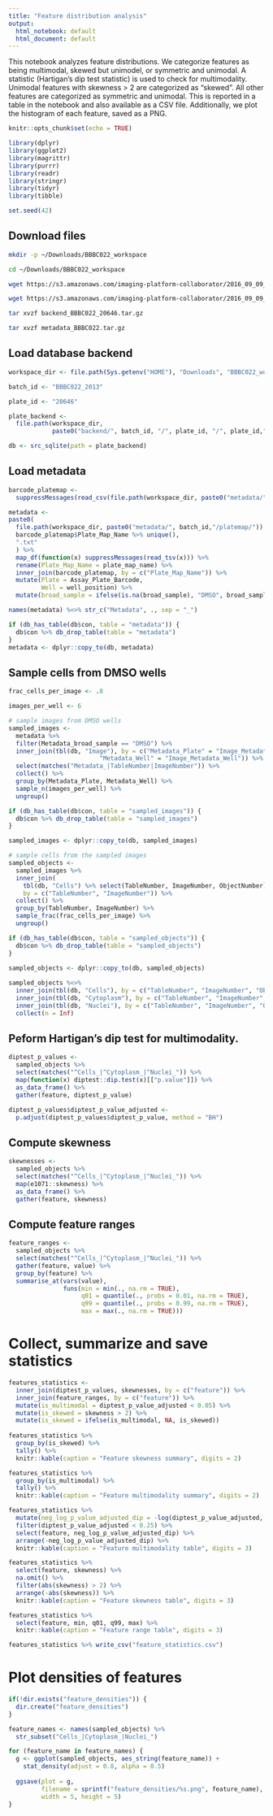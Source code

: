```yaml
---
title: "Feature distribution analysis"
output:
  html_notebook: default
  html_document: default
---
```


This notebook analyzes feature distributions. We categorize features as being multimodal, skewed but unimodel, or symmetric and unimodal. A statistic (Hartigan's dip test statistic) is used to check for multimodality. Unimodal features with skewness > 2 are categorized as "skewed". All other features are categorized as symmetric and unimodal. This is reported in a table in the notebook and also available as a CSV file. Additionally, we plot the histogram of each feature, saved as a PNG.


```r
knitr::opts_chunk$set(echo = TRUE)
```


```r
library(dplyr)
library(ggplot2)
library(magrittr)
library(purrr)
library(readr)
library(stringr)
library(tidyr)
library(tibble)
```


```r

set.seed(42)

```

## Download files

```sh
mkdir -p ~/Downloads/BBBC022_workspace

cd ~/Downloads/BBBC022_workspace

wget https://s3.amazonaws.com/imaging-platform-collaborator/2016_09_09_cytominer_workshop/backend_BBBC022_20646.tar.gz

wget https://s3.amazonaws.com/imaging-platform-collaborator/2016_09_09_cytominer_workshop/metadata_BBBC022.tar.gz

tar xvzf backend_BBBC022_20646.tar.gz

tar xvzf metadata_BBBC022.tar.gz

```

## Load database backend

```r

workspace_dir <- file.path(Sys.getenv("HOME"), "Downloads", "BBBC022_workspace")

batch_id <- "BBBC022_2013"

plate_id <- "20646"

plate_backend <- 
  file.path(workspace_dir, 
            paste0("backend/", batch_id, "/", plate_id, "/", plate_id,".sqlite"))

db <- src_sqlite(path = plate_backend)

```

## Load metadata

```r

barcode_platemap <- 
  suppressMessages(read_csv(file.path(workspace_dir, paste0("metadata/", batch_id, "/barcode_platemap.csv"))))

metadata <- 
paste0(
  file.path(workspace_dir, paste0("metadata/", batch_id,"/platemap/")),
  barcode_platemap$Plate_Map_Name %>% unique(),
  ".txt"
  ) %>% 
  map_df(function(x) suppressMessages(read_tsv(x))) %>%
  rename(Plate_Map_Name = plate_map_name) %>%
  inner_join(barcode_platemap, by = c("Plate_Map_Name")) %>%
  mutate(Plate = Assay_Plate_Barcode,
         Well = well_position) %>%
  mutate(broad_sample = ifelse(is.na(broad_sample), "DMSO", broad_sample))

names(metadata) %<>% str_c("Metadata", ., sep = "_")

if (db_has_table(db$con, table = "metadata")) {
  db$con %>% db_drop_table(table = "metadata")
}
metadata <- dplyr::copy_to(db, metadata)

```


## Sample cells from DMSO wells

```r

frac_cells_per_image <- .8

images_per_well <- 6

# sample images from DMSO wells
sampled_images <- 
  metadata %>%
  filter(Metadata_broad_sample == "DMSO") %>% 
  inner_join(tbl(db, "Image"), by = c("Metadata_Plate" = "Image_Metadata_Plate", 
                         "Metadata_Well" = "Image_Metadata_Well")) %>%
  select(matches("Metadata_|TableNumber|ImageNumber")) %>%
  collect() %>%
  group_by(Metadata_Plate, Metadata_Well) %>%
  sample_n(images_per_well) %>%
  ungroup()

if (db_has_table(db$con, table = "sampled_images")) {
  db$con %>% db_drop_table(table = "sampled_images")
}  

sampled_images <- dplyr::copy_to(db, sampled_images)

# sample cells from the sampled images
sampled_objects <-
  sampled_images %>%
  inner_join(
    tbl(db, "Cells") %>% select(TableNumber, ImageNumber, ObjectNumber),
    by = c("TableNumber", "ImageNumber")) %>%
  collect() %>%
  group_by(TableNumber, ImageNumber) %>%
  sample_frac(frac_cells_per_image) %>%
  ungroup()

if (db_has_table(db$con, table = "sampled_objects")) {
  db$con %>% db_drop_table(table = "sampled_objects")
}  

sampled_objects <- dplyr::copy_to(db, sampled_objects)
  
sampled_objects %<>%
  inner_join(tbl(db, "Cells"), by = c("TableNumber", "ImageNumber", "ObjectNumber")) %>%
  inner_join(tbl(db, "Cytoplasm"), by = c("TableNumber", "ImageNumber", "ObjectNumber")) %>%
  inner_join(tbl(db, "Nuclei"), by = c("TableNumber", "ImageNumber", "ObjectNumber")) %>%
  collect(n = Inf)

```


## Peform Hartigan's dip test for multimodality.

```r

diptest_p_values <- 
  sampled_objects %>%
  select(matches("^Cells_|^Cytoplasm_|^Nuclei_")) %>%
  map(function(x) diptest::dip.test(x)[["p.value"]]) %>%
  as_data_frame() %>%
  gather(feature, diptest_p_value)

diptest_p_values$diptest_p_value_adjusted <-
  p.adjust(diptest_p_values$diptest_p_value, method = "BH")

```


## Compute skewness

```r

skewnesses <- 
  sampled_objects %>%
  select(matches("^Cells_|^Cytoplasm_|^Nuclei_")) %>%
  map(e1071::skewness) %>%
  as_data_frame() %>%
  gather(feature, skewness)

```

## Compute feature ranges

```r

feature_ranges <- 
  sampled_objects %>%
  select(matches("^Cells_|^Cytoplasm_|^Nuclei_")) %>%
  gather(feature, value) %>%
  group_by(feature) %>%
  summarise_at(vars(value), 
               funs(min = min(., na.rm = TRUE),
                    q01 = quantile(., probs = 0.01, na.rm = TRUE),
                    q99 = quantile(., probs = 0.99, na.rm = TRUE),
                    max = max(., na.rm = TRUE)))

```

# Collect, summarize and save statistics

```r

features_statistics <- 
  inner_join(diptest_p_values, skewnesses, by = c("feature")) %>%
  inner_join(feature_ranges, by = c("feature")) %>%
  mutate(is_multimodal = diptest_p_value_adjusted < 0.05) %>%
  mutate(is_skewed = skewness > 2) %>%
  mutate(is_skewed = ifelse(is_multimodal, NA, is_skewed))
  
features_statistics %>%
  group_by(is_skewed) %>%
  tally() %>% 
  knitr::kable(caption = "Feature skewness summary", digits = 2)

features_statistics %>%
  group_by(is_multimodal) %>%
  tally() %>% 
  knitr::kable(caption = "Feature multimodality summary", digits = 2)

features_statistics %>% 
  mutate(neg_log_p_value_adjusted_dip = -log(diptest_p_value_adjusted, base = 10)) %>%
  filter(diptest_p_value_adjusted < 0.25) %>% 
  select(feature, neg_log_p_value_adjusted_dip) %>%
  arrange(-neg_log_p_value_adjusted_dip) %>% 
  knitr::kable(caption = "Feature multimodality table", digits = 3)

features_statistics %>% 
  select(feature, skewness) %>%
  na.omit() %>%
  filter(abs(skewness) > 2) %>% 
  arrange(-abs(skewness)) %>% 
  knitr::kable(caption = "Feature skewness table", digits = 3)

features_statistics %>% 
  select(feature, min, q01, q99, max) %>%
  knitr::kable(caption = "Feature range table", digits = 3)

features_statistics %>% write_csv("feature_statistics.csv")

```

# Plot densities of features

```r

if(!dir.exists("feature_densities")) {
  dir.create("feature_densities")  
}

feature_names <- names(sampled_objects) %>% 
  str_subset("Cells_|Cytoplasm_|Nuclei_")

for (feature_name in feature_names) {
  g <- ggplot(sampled_objects, aes_string(feature_name)) + 
    stat_density(adjust = 0.8, alpha = 0.5)
  
  ggsave(plot = g, 
         filename = sprintf("feature_densities/%s.png", feature_name), 
         width = 5, height = 5)
}

```

